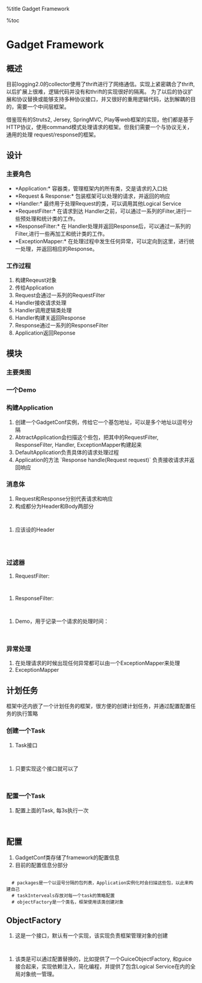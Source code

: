 %title Gadget Framework

%toc

=Gadget Framework=
==概述 ==

目前logging2.0的collector使用了thrift进行了网络通信。实现上紧密耦合了thrift,以后扩展上很难，逻辑代码并没有和thrift的实现很好的隔离。
为了以后的协议扩展和协议替换或能够支持多种协议接口，并又很好的重用逻辑代码，达到解耦的目的，需要一个中间层框架。

借鉴现有的Struts2, Jersey, SpringMVC, Play等web框架的实现，他们都是基于HTTP协议，使用command模式处理请求的框架。但我们需要一个与协议无关，
通用的处理 request/response的框架。

{{gadget1.png}}

==设计 ==
{{gadget_design.png}}

===主要角色 ===
* *Application:* 容器类，管理框架内的所有类，交是请求的入口处
* *Request & Response:* 包装框架可以处理的请求，并返回的响应
* *Handler:* 最终用于处理Request的类，可以调用其他Logical Service
* *RequestFilter:* 在请求到达 Handler之前，可以通过一系列的Filter,进行一些预处理和统计类的工作。
* *ResponseFilter:* 在 Handler处理并返回Response后，可以通过一系列的Filter,进行一些再加工和统计类的工作。
* *ExceptionMapper:* 在处理过程中发生任何异常，可以定向到这里，进行统一处理，并返回相应的Response。

===工作过程 ===
# 构建Reqeust对象
# 传给Application
# Request会通过一系列的RequestFilter
# Handler接收请求处理
# Handler调用逻辑类处理
# Handler构建关返回Response
# Response通过一系列的ResponseFilter
# Application返回Reponse

==模块 ==
===主要类图 ===
{{gadget_classes.png}}

===一个Demo ===
{{{ class="brush:java"
    public void testGadget() throws Exception {
        GadgetConf gadgetConf = new GadgetConf();
        gadgetConf.setPackages("com.ctrip.freeway.gadget.a");
        gadgetConf.getTaskIntervals().put("gadget.task.TaskDemo.interval", 3);

        final Application application = new DefaultApplication(gadgetConf);

        int n = 10;
        Thread[] threads = new Thread[10];

        for (int i = 0; i < n; i++) {
            Thread thread = new Thread() {
                @Override
                public void run() {
                    for (int l = 0; l < 100; l++) {
                        Request<Integer> request = RequestBuilder.buildRequest();
                        request.setHeader(Headers.HOST.getCode(), "xingchaowang.ctrip.com");
                        request.setHeader(Headers.IP.getCode(), "192.168.1.1");
                        request.setHeader(Headers.COMMAND.getCode(), "add");

                        request.setBody(20);
                        System.out.println(Thread.currentThread().getId() + "\t:" + "request[" + 20 + "]");
                        
                        Response<Integer> response = application.handle(request);//处理请求
                        
                        System.out.println(Thread.currentThread().getId() + "\t:" + "response[" + response.getBody() + "]");
                    }
                }
            };
            thread.start();
            threads[i] = thread;
        }

        for (Thread thread : threads) {
            thread.join();
        }

        Thread.sleep(12000);
    }

  }}}

===构建Application ===
{{{ class="brush:java"
        GadgetConf gadgetConf = new GadgetConf();
        gadgetConf.setPackages("com.ctrip.freeway.gadget.a");
        
        Application application = new DefaultApplication(gadgetConf);
}}}
# 创建一个GadgetConf实例，传给它一个基包地址，可以是多个地址以逗号分隔
# AbtractApplication会扫描这个些包，把其中的RequestFilter, ResponseFilter, Handler, ExceptionMapper构建起来
# DefaultApplication负责具体的请求处理过程
# Application的方法 `Response handle(Request request)` 负责接收请求并返回响应

===消息体 ===
# Request和Response分别代表请求和响应
# 构成都分为Header和Body两部分
  {{{ class="brush:java"
    private List<Header> headers = Lists.newArrayList();
    private T body;
    }}}
# 应该设的Header
  {{{ class="brush:java"
    APPID("appId"),
    IP("ip"),
    HOST("host"),
    COMPRESS("compress"),
    SERIALIZE("serialize"),
    COMMAND("command");
    }}}
    

===过滤器 ===
# RequestFilter:
  {{{ class="brush:java"
    public interface RequestFilter {
        void filter(Request request);
    }
    }}}
# ResponseFilter:
  {{{ class="brush:java"
    public interface ResponseFilter {
        void filter(Response response);
    }
    }}}
# Demo，用于记录一个请求的处理时间：
  {{{ class="brush:java"
    public class AFilter implements RequestFilter, ResponseFilter {
        private Logger logger = LoggerFactory.getLogger(this.getClass());

        ThreadLocal<Long> start = new ThreadLocal<Long>();
        @Override
        public void filter(Request request) {
            logger.debug("request");
            start.set(System.currentTimeMillis());
        }

        @Override
        public void filter(Response response) {
            logger.debug("response");
            logger.info("Cost:" + (System.currentTimeMillis() - start.get()));
        }
    }
    }}}

===异常处理 ===
# 在处理请求的时候出现任何异常都可以由一个ExceptionMapper来处理
# ExceptionMapper

==计划任务 ==
框架中还内嵌了一个计划任务的框架，很方便的创建计划任务，并通过配置配置任务的执行策略

===创建一个Task ===
# Task接口
  {{{ class="brush:java"
    public interface Task extends Runnable{
    }
    }}}
# 只要实现这个接口就可以了
  {{{ class="brush:java"
    public class TaskDemo implements Task {
        private Logger logger = LoggerFactory.getLogger(TaskDemo.class);

        private int count = 0;

        @Override
        public void run() {
            logger.info("No. " + (++count));
        }
    }
    }}}

===配置一个Task ===
# 配置上面的Task, 每3s执行一次
  {{{ class="brush:java"
        GadgetConf gadgetConf = new GadgetConf();
        gadgetConf.setPackages("com.ctrip.freeway.gadget.a");
        gadgetConf.getTaskIntervals().put("gadget.task.TaskDemo.interval", 3);

        final Application application = new DefaultApplication(gadgetConf);
    }}}

==配置 ==
# GadgetConf类存储了framework的配置信息
# 目前的配置信息分部分
  {{{ class="brush:java"
    private String packages;
    private String objectFactory;
    private Map<String, Integer> taskIntervals = Maps.newConcurrentMap();
    }}}
   # packages是一个以逗号分隔的包列表，Application实例化时会扫描这些包，以此来构建自己
   # taskInterveals存放对每一个task的策略配置
   # objectFactory是一个类名，框架使用该类创建对象
 
==ObjectFactory==
# 这是一个接口，默认有一个实现，该实现负责框架管理对象的创建
  {{{ class="brush:java"
    public interface ObjectFactory {
        <T> T getInstance(Class<T> clazz) throws Exception;
    }
    }}}
# 该类是可以通过配置替换的，比如提供了一个GuiceObjectFactory, 和guice接合起来，实现依赖注入，简化编程，并提供了包含Logical Service在内的全局对象统一管理。

